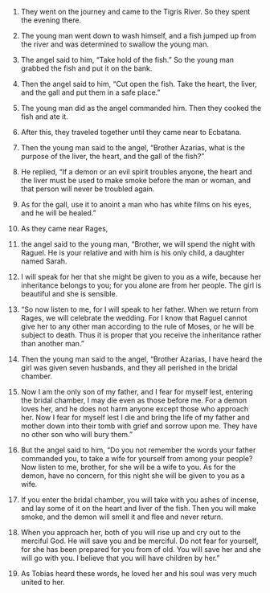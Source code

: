 1. They went on the journey and came to the Tigris River. So they spent the evening there.

2. The young man went down to wash himself, and a fish jumped up from the river and was determined to swallow the young man.

3. The angel said to him, “Take hold of the fish.” So the young man grabbed the fish and put it on the bank.

4. Then the angel said to him, “Cut open the fish. Take the heart, the liver, and the gall and put them in a safe place.”

5. The young man did as the angel commanded him. Then they cooked the fish and ate it.

6. After this, they traveled together until they came near to Ecbatana.

7. Then the young man said to the angel, “Brother Azarias, what is the purpose of the liver, the heart, and the gall of the fish?”

8. He replied, “If a demon or an evil spirit troubles anyone, the heart and the liver must be used to make smoke before the man or woman, and that person will never be troubled again.

9. As for the gall, use it to anoint a man who has white films on his eyes, and he will be healed.”

10. As they came near Rages,

11. the angel said to the young man, “Brother, we will spend the night with Raguel. He is your relative and with him is his only child, a daughter named Sarah.

12. I will speak for her that she might be given to you as a wife, because her inheritance belongs to you; for you alone are from her people. The girl is beautiful and she is sensible.

13. “So now listen to me, for I will speak to her father. When we return from Rages, we will celebrate the wedding. For I know that Raguel cannot give her to any other man according to the rule of Moses, or he will be subject to death. Thus it is proper that you receive the inheritance rather than another man.”

14. Then the young man said to the angel, “Brother Azarias, I have heard the girl was given seven husbands, and they all perished in the bridal chamber.

15. Now I am the only son of my father, and I fear for myself lest, entering the bridal chamber, I may die even as those before me. For a demon loves her, and he does not harm anyone except those who approach her. Now I fear for myself lest I die and bring the life of my father and mother down into their tomb with grief and sorrow upon me. They have no other son who will bury them.”

16. But the angel said to him, “Do you not remember the words your father commanded you, to take a wife for yourself from among your people? Now listen to me, brother, for she will be a wife to you. As for the demon, have no concern, for this night she will be given to you as a wife.

17. If you enter the bridal chamber, you will take with you ashes of incense, and lay some of it on the heart and liver of the fish. Then you will make smoke, and the demon will smell it and flee and never return.

18. When you approach her, both of you will rise up and cry out to the merciful God. He will save you and be merciful. Do not fear for yourself, for she has been prepared for you from of old. You will save her and she will go with you. I believe that you will have children by her.”

19. As Tobias heard these words, he loved her and his soul was very much united to her.
